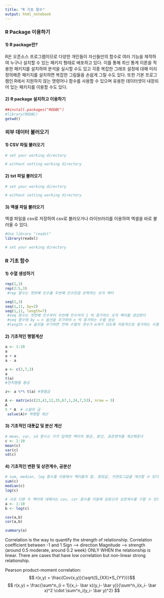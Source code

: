 ```yaml
---
title: "R 기초 함수"
output: html_notebook
---
```

###  R Package 이용하기
#### 1) R package란? 
R은 오픈소스 프로그램이므로 다양한 개인들이 자신들만의 함수로 여러 기능을 제작하여 누구나 설치할 수 있는 패키지 형태로 배포하고 있다. 이를 통해 최신 통계 이론을 적용한 패키지를 설치하여 분석을 실시할 수도 있고 각종 복잡한 그래프 설정에 대해 미리 정의해준 패키지를 설치하면 복잡한 그림들을 손쉽게 그릴 수도 있다. 또한 기본 프로그램인 R에서 지원하지 않는 명령어나 함수를 사용할 수 있으며 유용한 데이터셋이 내장되어 있는 패키지를 이용할 수도 있다.

#### 2) R package 설치하고 이용하기
```r
##install.packages("RODBC")
#library(RODBC)
getwd()
```

### 외부 데이터 불러오기
#### 1) CSV 파일 불러오기
```r
# set your working directory

# without setting working directory
```

#### 2) txt 파일 불러오기
```r
# set your working directory

# without setting working directory

```

#### 3) 엑셀 파일 불러오기
엑셀 파일을 csv로 저장하여 csv로 불러오거나 라이브러리를 이용하여 엑셀을 바로 불러올 수 있다.
```r
#Use library "readxl"
library(readxl)

# set your working directory


```


### R 기초 함수
#### 1) 수열 생성하기 

```r
rep(1,3)
rep(2:5,3)
 #rep 함수는 첫번째 인수를 두번째 인수만큼 반복하는 숫자 벡터 

seq(1,3)
seq(1,11, by=2)
seq(1,11, length=7)
 #seq 함수는 첫번째 인수부터 두번째 인수까지 1 씩 증가하는 숫자 벡터를 생성한다
 #seq 함수에 by = n 옵션을 추가하여 n 씩 증가하는 수열 생성
 #length = m 옵션을 추가하면 전체 수열의 갯수가 m개가 되도록 자동적으로 증가하는 수열 생성
```

#### 2) 기초적인 행렬계산
```r
a <- 1:10
a
a + a
a - a

a <- c(2,7,3)
a
t(a)
#전치행렬 형성

z<- a %*% t(a) #행렬곱

A <- matrix(c(23,41,12,35,67,1,24,7,53), nrow = 3)
A
5 * A  # 스칼라 곱
 solve(A)# 역행렬 계산
```

#### 3) 기초적인 대푯값 및 분산 계산
```r
# mean, var, sd 함수는 각각 입력한 벡터의 평균, 분산, 표준편차를 계산해준다
c <- 1:10
mean(c)
var(c)
sd(c)
```


#### 4) 기초적인 변환 및 상관계수, 공분산

```r
# sum, median, log 함수를 이용해서 벡터들의 합, 중앙값, 자연로그값을 계산할 수 있다. 
sum(c)
median(c)
log(c)

# 서로 다른 두 벡터에 대해서는 cov, cor 함수를 이용해 공분산과 상관계수를 구할 수 있다. 
a <- 1:10
b <- log(c)

cov(a,b)
cor(a,b)

summary(a)
```

Correlation is the way to quantify the strength of relationship. 
Correlation coefficient between -1 and 1
Sign --> direction
Magnitude --> strength (around 0.5 moderate, around 0.2 week) ONLY WHEN the relationship is linear.
There are cases that have low correlation but non-linear strong relationship. 

Pearson product-moment correlation: 
$$ r(x,y) = \frac{Cov(x,y)}{\sqrt{S_{XX}*S_{YY}}}$$
$$ r(x,y) = \frac{\sum^n_{i = 1}(x_i- \bar x)(y_i- \bar y)}{\sum^n_i(x_i- \bar x)^2 \cdot \sum^n_i(y_i- \bar y)^2} $$







